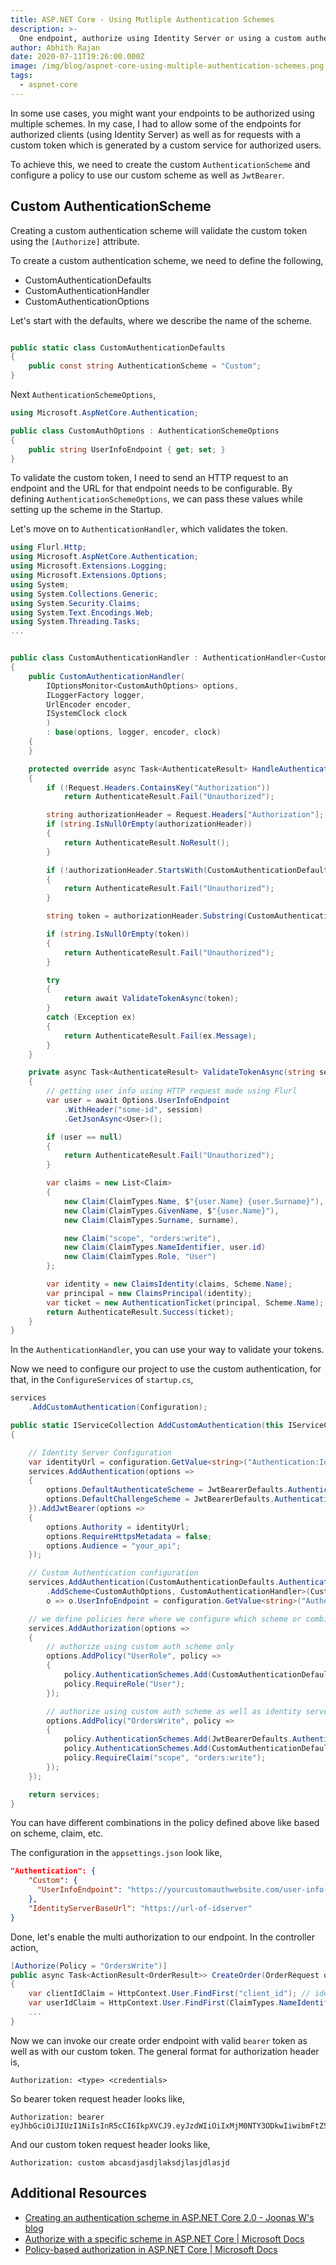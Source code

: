 ```yaml
---
title: ASP.NET Core - Using Mutliple Authentication Schemes
description: >-
  One endpoint, authorize using Identity Server or using a custom authentication handler.
author: Abhith Rajan
date: 2020-07-11T19:26:00.000Z
image: /img/blog/aspnet-core-using-multiple-authentication-schemes.png
tags:
  - aspnet-core
---
```


In some use cases, you might want your endpoints to be authorized using multiple schemes.
In my case, I had to allow some of the endpoints for authorized clients (using Identity Server) as well as for requests with a custom token which is generated by a custom service for authorized users.

To achieve this, we need to create the custom `AuthenticationScheme` and configure a policy to use our custom scheme as well as `JwtBearer`.

## Custom AuthenticationScheme

Creating a custom authentication scheme will validate the custom token using the `[Authorize]` attribute.

To create a custom authentication scheme, we need to define the following,

- CustomAuthenticationDefaults
- CustomAuthenticationHandler
- CustomAuthenticationOptions

Let's start with the defaults, where we describe the name of the scheme.

```cs

public static class CustomAuthenticationDefaults
{
    public const string AuthenticationScheme = "Custom";
}
```

Next `AuthenticationSchemeOptions`,

```cs
using Microsoft.AspNetCore.Authentication;

public class CustomAuthOptions : AuthenticationSchemeOptions
{
    public string UserInfoEndpoint { get; set; }
}

```

To validate the custom token, I need to send an HTTP request to an endpoint and the URL for that endpoint needs to be configurable.
By defining `AuthenticationSchemeOptions`, we can pass these values while setting up the scheme in the Startup.

Let's move on to `AuthenticationHandler`, which validates the token.

```cs
using Flurl.Http;
using Microsoft.AspNetCore.Authentication;
using Microsoft.Extensions.Logging;
using Microsoft.Extensions.Options;
using System;
using System.Collections.Generic;
using System.Security.Claims;
using System.Text.Encodings.Web;
using System.Threading.Tasks;
...


public class CustomAuthenticationHandler : AuthenticationHandler<CustomAuthOptions>
{
    public CustomAuthenticationHandler(
        IOptionsMonitor<CustomAuthOptions> options,
        ILoggerFactory logger,
        UrlEncoder encoder,
        ISystemClock clock
        )
        : base(options, logger, encoder, clock)
    {
    }

    protected override async Task<AuthenticateResult> HandleAuthenticateAsync()
    {
        if (!Request.Headers.ContainsKey("Authorization"))
            return AuthenticateResult.Fail("Unauthorized");

        string authorizationHeader = Request.Headers["Authorization"];
        if (string.IsNullOrEmpty(authorizationHeader))
        {
            return AuthenticateResult.NoResult();
        }

        if (!authorizationHeader.StartsWith(CustomAuthenticationDefaults.AuthenticationScheme, StringComparison.OrdinalIgnoreCase))
        {
            return AuthenticateResult.Fail("Unauthorized");
        }

        string token = authorizationHeader.Substring(CustomAuthenticationDefaults.AuthenticationScheme.Length).Trim();

        if (string.IsNullOrEmpty(token))
        {
            return AuthenticateResult.Fail("Unauthorized");
        }

        try
        {
            return await ValidateTokenAsync(token);
        }
        catch (Exception ex)
        {
            return AuthenticateResult.Fail(ex.Message);
        }
    }

    private async Task<AuthenticateResult> ValidateTokenAsync(string session)
    {
        // getting user info using HTTP request made using Flurl
        var user = await Options.UserInfoEndpoint
            .WithHeader("some-id", session)
            .GetJsonAsync<User>();

        if (user == null)
        {
            return AuthenticateResult.Fail("Unauthorized");
        }

        var claims = new List<Claim>
        {
            new Claim(ClaimTypes.Name, $"{user.Name} {user.Surname}"),
            new Claim(ClaimTypes.GivenName, $"{user.Name}"),
            new Claim(ClaimTypes.Surname, surname),

            new Claim("scope", "orders:write"),
            new Claim(ClaimTypes.NameIdentifier, user.id)
            new Claim(ClaimTypes.Role, "User")
        };

        var identity = new ClaimsIdentity(claims, Scheme.Name);
        var principal = new ClaimsPrincipal(identity);
        var ticket = new AuthenticationTicket(principal, Scheme.Name);
        return AuthenticateResult.Success(ticket);
    }
}
```

In the `AuthenticationHandler`, you can use your way to validate your tokens.

Now we need to configure our project to use the custom authentication, for that, in the `ConfigureServices` of `startup.cs`,

```cs
services
    .AddCustomAuthentication(Configuration);
```

```cs
public static IServiceCollection AddCustomAuthentication(this IServiceCollection services, IConfiguration configuration)
{

    // Identity Server Configuration
    var identityUrl = configuration.GetValue<string>("Authentication:IdentityServerBaseUrl");
    services.AddAuthentication(options =>
    {
        options.DefaultAuthenticateScheme = JwtBearerDefaults.AuthenticationScheme;
        options.DefaultChallengeScheme = JwtBearerDefaults.AuthenticationScheme;
    }).AddJwtBearer(options =>
    {
        options.Authority = identityUrl;
        options.RequireHttpsMetadata = false;
        options.Audience = "your_api";
    });

    // Custom Authentication configuration
    services.AddAuthentication(CustomAuthenticationDefaults.AuthenticationScheme)
        .AddScheme<CustomAuthOptions, CustomAuthenticationHandler>(CustomAuthenticationDefaults.AuthenticationScheme,
        o => o.UserInfoEndpoint = configuration.GetValue<string>("Authentication:Custom:UserInfoEndpoint"));

    // we define policies here where we configure which scheme or combinations we need for each of our policies.
    services.AddAuthorization(options =>
    {
        // authorize using custom auth scheme only
        options.AddPolicy("UserRole", policy =>
        {
            policy.AuthenticationSchemes.Add(CustomAuthenticationDefaults.AuthenticationScheme);
            policy.RequireRole("User");
        });

        // authorize using custom auth scheme as well as identity server
        options.AddPolicy("OrdersWrite", policy =>
        {
            policy.AuthenticationSchemes.Add(JwtBearerDefaults.AuthenticationScheme);
            policy.AuthenticationSchemes.Add(CustomAuthenticationDefaults.AuthenticationScheme);
            policy.RequireClaim("scope", "orders:write");
        });
    });

    return services;
}

```

You can have different combinations in the policy defined above like based on scheme, claim, etc.

The configuration in the `appsettings.json` look like,

```json
"Authentication": {
    "Custom": {
      "UserInfoEndpoint": "https://yourcustomauthwebsite.com/user-info-path"
    },
    "IdentityServerBaseUrl": "https://url-of-idserver"
}
```

Done, let's enable the multi authorization to our endpoint. In the controller action,

```cs
[Authorize(Policy = "OrdersWrite")]
public async Task<ActionResult<OrderResult>> CreateOrder(OrderRequest orderRequest)
{
    var clientIdClaim = HttpContext.User.FindFirst("client_id"); // identity server client
    var userIdClaim = HttpContext.User.FindFirst(ClaimTypes.NameIdentifier); // user authenticated using custom auth handler.
    ...
}
```

Now we can invoke our create order endpoint with valid `bearer` token as well as with our custom token.
The general format for authorization header is,

```
Authorization: <type> <credentials>
```

So bearer token request header looks like,

```
Authorization: bearer eyJhbGciOiJIUzI1NiIsInR5cCI6IkpXVCJ9.eyJzdWIiOiIxMjM0NTY3ODkwIiwibmFtZSI6IkpvaG4gRG9lIiwiaWF0IjoxNTE2MjM5MDIyfQ.SflKxwRJSMeKKF2QT4fwpMeJf36POk6yJV_adQssw5c
```

And our custom token request header looks like,

```
Authorization: custom abcasdjasdjlaksdjlasjdlasjd
```

## Additional Resources

- [Creating an authentication scheme in ASP.NET Core 2.0 - Joonas W's blog](https://joonasw.net/view/creating-auth-scheme-in-aspnet-core-2)
- [Authorize with a specific scheme in ASP.NET Core | Microsoft Docs](https://docs.microsoft.com/en-us/aspnet/core/security/authorization/limitingidentitybyscheme)
- [Policy-based authorization in ASP.NET Core | Microsoft Docs](https://docs.microsoft.com/en-us/aspnet/core/security/authorization/policies)
